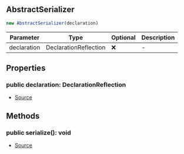 ## AbstractSerializer

```typescript
new AbstractSerializer(declaration)
```
| Parameter | Type | Optional | Description |
| ----------- | ----------- | ----------- | ----------- |
| declaration | DeclarationReflection | ❌ | - |

## Properties
### public  declaration: DeclarationReflection
- [Source](https://github.com/neplextech/typedoc-nextra/blob/8fffbbb/src/serializers/AbstractSerializer.ts#L4)
## Methods
### public  serialize(): void
- [Source](https://github.com/neplextech/typedoc-nextra/blob/8fffbbb/src/serializers/AbstractSerializer.ts#L6)